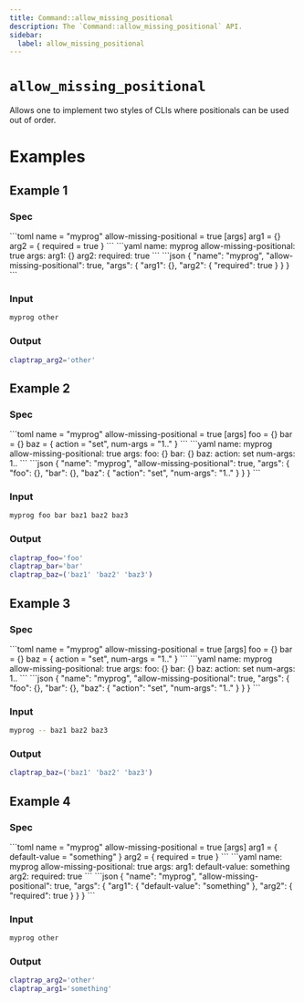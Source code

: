 ```yaml
---
title: Command::allow_missing_positional
description: The `Command::allow_missing_positional` API.
sidebar:
  label: allow_missing_positional
---
```



# `allow_missing_positional` <LinkButton href="https://docs.rs/clap/latest/clap/struct.Command.html#method.allow_missing_positional" icon="open-book" variant="minimal"></LinkButton>

<Badge text="since 0.1.0" size="small" />

Allows one to implement two styles of CLIs where positionals can be used out of order.

# Examples
## Example 1

### Spec

<Tabs syncKey="format">
  <TabItem label="TOML">
```toml
name = "myprog"
allow-missing-positional = true
[args]
arg1 = {}
arg2 = { required = true }
```
  </TabItem>
  <TabItem label="YAML">
```yaml
name: myprog
allow-missing-positional: true
args:
  arg1: {}
  arg2:
    required: true
```
  </TabItem>
  <TabItem label="JSON">
```json
{
  "name": "myprog",
  "allow-missing-positional": true,
  "args": {
    "arg1": {},
    "arg2": {
      "required": true
    }
  }
}
```
  </TabItem>
</Tabs>

### Input

```bash
myprog other
```

### Output

```bash
claptrap_arg2='other'
```
## Example 2

### Spec

<Tabs syncKey="format">
  <TabItem label="TOML">
```toml
name = "myprog"
allow-missing-positional = true
[args]
foo = {}
bar = {}
baz = { action = "set", num-args = "1.." }
```
  </TabItem>
  <TabItem label="YAML">
```yaml
name: myprog
allow-missing-positional: true
args:
  foo: {}
  bar: {}
  baz:
    action: set
    num-args: 1..
```
  </TabItem>
  <TabItem label="JSON">
```json
{
  "name": "myprog",
  "allow-missing-positional": true,
  "args": {
    "foo": {},
    "bar": {},
    "baz": {
      "action": "set",
      "num-args": "1.."
    }
  }
}
```
  </TabItem>
</Tabs>

### Input

```bash
myprog foo bar baz1 baz2 baz3
```

### Output

```bash
claptrap_foo='foo'
claptrap_bar='bar'
claptrap_baz=('baz1' 'baz2' 'baz3')
```
## Example 3

### Spec

<Tabs syncKey="format">
  <TabItem label="TOML">
```toml
name = "myprog"
allow-missing-positional = true
[args]
foo = {}
bar = {}
baz = { action = "set", num-args = "1.." }
```
  </TabItem>
  <TabItem label="YAML">
```yaml
name: myprog
allow-missing-positional: true
args:
  foo: {}
  bar: {}
  baz:
    action: set
    num-args: 1..
```
  </TabItem>
  <TabItem label="JSON">
```json
{
  "name": "myprog",
  "allow-missing-positional": true,
  "args": {
    "foo": {},
    "bar": {},
    "baz": {
      "action": "set",
      "num-args": "1.."
    }
  }
}
```
  </TabItem>
</Tabs>

### Input

```bash
myprog -- baz1 baz2 baz3
```

### Output

```bash
claptrap_baz=('baz1' 'baz2' 'baz3')
```
## Example 4

### Spec

<Tabs syncKey="format">
  <TabItem label="TOML">
```toml
name = "myprog"
allow-missing-positional = true
[args]
arg1 = { default-value = "something" }
arg2 = { required = true }
```
  </TabItem>
  <TabItem label="YAML">
```yaml
name: myprog
allow-missing-positional: true
args:
  arg1:
    default-value: something
  arg2:
    required: true
```
  </TabItem>
  <TabItem label="JSON">
```json
{
  "name": "myprog",
  "allow-missing-positional": true,
  "args": {
    "arg1": {
      "default-value": "something"
    },
    "arg2": {
      "required": true
    }
  }
}
```
  </TabItem>
</Tabs>

### Input

```bash
myprog other
```

### Output

```bash
claptrap_arg2='other'
claptrap_arg1='something'
```
